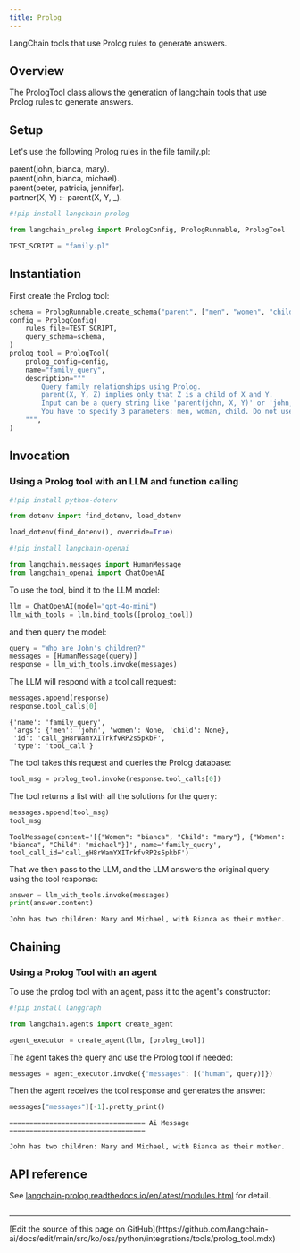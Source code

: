 ```yaml
---
title: Prolog
---
```


LangChain tools that use Prolog rules to generate answers.

## Overview

The PrologTool class allows the generation of langchain tools that use Prolog rules to generate answers.

## Setup

Let's use the following Prolog rules in the file family.pl:

parent(john, bianca, mary).\
parent(john, bianca, michael).\
parent(peter, patricia, jennifer).\
partner(X, Y) :- parent(X, Y, _).

```python
#!pip install langchain-prolog

from langchain_prolog import PrologConfig, PrologRunnable, PrologTool

TEST_SCRIPT = "family.pl"
```

## Instantiation

First create the Prolog tool:

```python
schema = PrologRunnable.create_schema("parent", ["men", "women", "child"])
config = PrologConfig(
    rules_file=TEST_SCRIPT,
    query_schema=schema,
)
prolog_tool = PrologTool(
    prolog_config=config,
    name="family_query",
    description="""
        Query family relationships using Prolog.
        parent(X, Y, Z) implies only that Z is a child of X and Y.
        Input can be a query string like 'parent(john, X, Y)' or 'john, X, Y'"
        You have to specify 3 parameters: men, woman, child. Do not use quotes.
    """,
)
```

## Invocation

### Using a Prolog tool with an LLM and function calling

```python
#!pip install python-dotenv

from dotenv import find_dotenv, load_dotenv

load_dotenv(find_dotenv(), override=True)

#!pip install langchain-openai

from langchain.messages import HumanMessage
from langchain_openai import ChatOpenAI
```

To use the tool, bind it to the LLM model:

```python
llm = ChatOpenAI(model="gpt-4o-mini")
llm_with_tools = llm.bind_tools([prolog_tool])
```

and then query the model:

```python
query = "Who are John's children?"
messages = [HumanMessage(query)]
response = llm_with_tools.invoke(messages)
```

The LLM will respond with a tool call request:

```python
messages.append(response)
response.tool_calls[0]
```

```output
{'name': 'family_query',
 'args': {'men': 'john', 'women': None, 'child': None},
 'id': 'call_gH8rWamYXITrkfvRP2s5pkbF',
 'type': 'tool_call'}
```

The tool takes this request and queries the Prolog database:

```python
tool_msg = prolog_tool.invoke(response.tool_calls[0])
```

The tool returns a list with all the solutions for the query:

```python
messages.append(tool_msg)
tool_msg
```

```output
ToolMessage(content='[{"Women": "bianca", "Child": "mary"}, {"Women": "bianca", "Child": "michael"}]', name='family_query', tool_call_id='call_gH8rWamYXITrkfvRP2s5pkbF')
```

That we then pass to the LLM, and the LLM answers the original query using the tool response:

```python
answer = llm_with_tools.invoke(messages)
print(answer.content)
```

```output
John has two children: Mary and Michael, with Bianca as their mother.
```

## Chaining

### Using a Prolog Tool with an agent

To use the prolog tool with an agent, pass it to the agent's constructor:

```python
#!pip install langgraph

from langchain.agents import create_agent

agent_executor = create_agent(llm, [prolog_tool])
```

The agent takes the query and use the Prolog tool if needed:

```python
messages = agent_executor.invoke({"messages": [("human", query)]})
```

Then the agent receives​ the tool response and generates the answer:

```python
messages["messages"][-1].pretty_print()
```

```output
================================== Ai Message ==================================

John has two children: Mary and Michael, with Bianca as their mother.
```

## API reference

See [langchain-prolog.readthedocs.io/en/latest/modules.html](https://langchain-prolog.readthedocs.io/en/latest/modules.html) for detail.

```python

```

---

<Callout icon="pen-to-square" iconType="regular">
  [Edit the source of this page on GitHub](https://github.com/langchain-ai/docs/edit/main/src/ko/oss/python/integrations/tools/prolog_tool.mdx)
</Callout>
